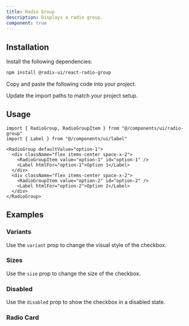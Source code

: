 ```yaml
---
title: Radio Group
description: Displays a radio group.
component: true
---
```


<ComponentPreview
  name="radio-group-default"
  description="A radio group component."
/>

## Installation

<Steps>

<Step>Install the following dependencies:</Step>

```bash
npm install @radix-ui/react-radio-group
```

<Step>Copy and paste the following code into your project.</Step>

<ComponentSource name="radio-group" title="components/ui/radio-group.tsx" />

<Step>Update the import paths to match your project setup.</Step>

</Steps>

## Usage

```tsx
import { RadioGroup, RadioGroupItem } from "@/components/ui/radio-group"
import { Label } from "@/components/ui/label"
```

```tsx
<RadioGroup defaultValue="option-1">
  <div className="flex items-center space-x-2">
    <RadioGroupItem value="option-1" id="option-1" />
    <Label htmlFor="option-1">Option 1</Label>
  </div>
  <div className="flex items-center space-x-2">
    <RadioGroupItem value="option-2" id="option-2" />
    <Label htmlFor="option-2">Option 2</Label>
  </div>
</RadioGroup>
```

## Examples

### Variants

Use the `variant` prop to change the visual style of the checkbox.

<ComponentPreview name="radio-group-variants" />

### Sizes

Use the `size` prop to change the size of the checkbox.

<ComponentPreview name="radio-group-sizes" />

### Disabled

Use the `disabled` prop to show the checkbox in a disabled state.

<ComponentPreview name="radio-group-disabled" />

### Radio Card

<ComponentPreview name="radio-group-card" />

